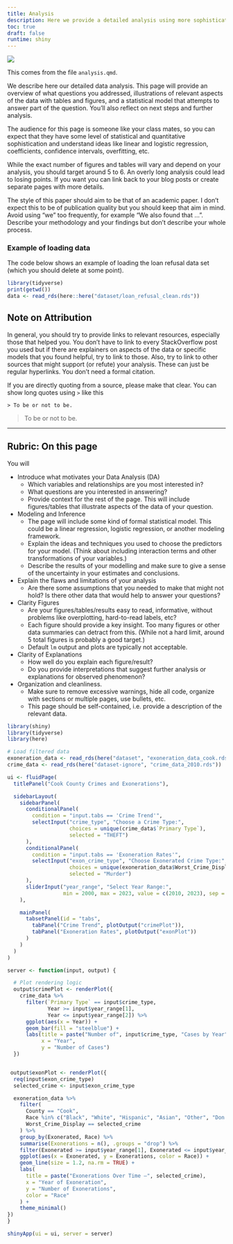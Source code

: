 ```yaml
---
title: Analysis
description: Here we provide a detailed analysis using more sophisticated statistics techniques.
toc: true
draft: false
runtime: shiny
---
```


![](https://upload.wikimedia.org/wikipedia/commons/7/77/Pebbleswithquarzite.jpg)

This comes from the file `analysis.qmd`.

We describe here our detailed data analysis. This page will provide an overview of what questions you addressed, illustrations of relevant aspects of the data with tables and figures, and a statistical model that attempts to answer part of the question. You'll also reflect on next steps and further analysis.

The audience for this page is someone like your class mates, so you can expect that they have some level of statistical and quantitative sophistication and understand ideas like linear and logistic regression, coefficients, confidence intervals, overfitting, etc. 

While the exact number of figures and tables will vary and depend on your analysis, you should target around 5 to 6. An overly long analysis could lead to losing points.
If you want you can link back to your blog posts or create separate pages with more details.

The style of this paper should aim to be that of an academic paper. 
I don't expect this to be of publication quality but you should keep that aim in mind.
Avoid using "we" too frequently, for example "We also found that ...". Describe your methodology and your findings but don't describe your whole process.

### Example of loading data

The code below shows an example of loading the loan refusal data set (which you should delete at some point).

```r
library(tidyverse)
print(getwd())
data <- read_rds(here::here("dataset/loan_refusal_clean.rds"))
```

## Note on Attribution

In general, you should try to provide links to relevant resources, especially those that helped you. You don't have to link to every StackOverflow post you used but if there are explainers on aspects of the data or specific models that you found helpful, try to link to those. Also, try to link to other sources that might support (or refute) your analysis. These can just be regular hyperlinks. You don't need a formal citation.

If you are directly quoting from a source, please make that clear. You can show long quotes using `>` like this

```         
> To be or not to be.
```

> To be or not to be.

------------------------------------------------------------------------

## Rubric: On this page

You will

-   Introduce what motivates your Data Analysis (DA)
    -   Which variables and relationships are you most interested in?
    -   What questions are you interested in answering?
    -   Provide context for the rest of the page. This will include figures/tables that illustrate aspects of the data of your question.
-   Modeling and Inference
    -   The page will include some kind of formal statistical model. This could be a linear regression, logistic regression, or another modeling framework.
    -   Explain the ideas and techniques you used to choose the predictors for your model. (Think about including interaction terms and other transformations of your variables.)
    -   Describe the results of your modelling and make sure to give a sense of the uncertainty in your estimates and conclusions.
-   Explain the flaws and limitations of your analysis
    -   Are there some assumptions that you needed to make that might not hold? Is there other data that would help to answer your questions?
-   Clarity Figures
    -   Are your figures/tables/results easy to read, informative, without problems like overplotting, hard-to-read labels, etc?
    -   Each figure should provide a key insight. Too many figures or other data summaries can detract from this. (While not a hard limit, around 5 total figures is probably a good target.)
    -   Default `lm` output and plots are typically not acceptable.
-   Clarity of Explanations
    -   How well do you explain each figure/result?
    -   Do you provide interpretations that suggest further analysis or explanations for observed phenomenon?
-   Organization and cleanliness.
    -   Make sure to remove excessive warnings, hide all code, organize with sections or multiple pages, use bullets, etc.
    -   This page should be self-contained, i.e. provide a description of the relevant data.
    
  
    
```r
library(shiny)
library(tidyverse)
library(here)

# Load filtered data
exoneration_data <- read_rds(here("dataset", "exoneration_data_cook.rds"))
crime_data <- read_rds(here("dataset-ignore", "crime_data_2010.rds"))

```

```r

ui <- fluidPage(
  titlePanel("Cook County Crimes and Exonerations"),

  sidebarLayout(
    sidebarPanel(
      conditionalPanel(
        condition = "input.tabs == 'Crime Trend'",
        selectInput("crime_type", "Choose a Crime Type:", 
                    choices = unique(crime_data$`Primary Type`),
                    selected = "THEFT")
      ),
      conditionalPanel(
        condition = "input.tabs == 'Exoneration Rates'",
        selectInput("exon_crime_type", "Choose Exonerated Crime Type:",
                    choices = unique(exoneration_data$Worst_Crime_Display),
                    selected = "Murder")
      ),
      sliderInput("year_range", "Select Year Range:",
                  min = 2000, max = 2023, value = c(2010, 2023), sep = "")
    ),

    mainPanel(
      tabsetPanel(id = "tabs",
        tabPanel("Crime Trend", plotOutput("crimePlot")),
        tabPanel("Exoneration Rates", plotOutput("exonPlot"))
      )
    )
  )
)

```

```r
server <- function(input, output) {

  # Plot rendering logic
  output$crimePlot <- renderPlot({
    crime_data %>%
      filter(`Primary Type` == input$crime_type,
             Year >= input$year_range[1],
             Year <= input$year_range[2]) %>%
      ggplot(aes(x = Year)) +
      geom_bar(fill = "steelblue") +
      labs(title = paste("Number of", input$crime_type, "Cases by Year"),
           x = "Year",
           y = "Number of Cases")
  })


 output$exonPlot <- renderPlot({
  req(input$exon_crime_type)
  selected_crime <- input$exon_crime_type

  exoneration_data %>%
    filter(
      County == "Cook",
      Race %in% c("Black", "White", "Hispanic", "Asian", "Other", "Don't Know"),
      Worst_Crime_Display == selected_crime
    ) %>%
    group_by(Exonerated, Race) %>%
    summarise(Exonerations = n(), .groups = "drop") %>%
    filter(Exonerated >= input$year_range[1], Exonerated <= input$year_range[2]) %>%
    ggplot(aes(x = Exonerated, y = Exonerations, color = Race)) +
    geom_line(size = 1.2, na.rm = TRUE) +
    labs(
      title = paste("Exonerations Over Time –", selected_crime),
      x = "Year of Exoneration",
      y = "Number of Exonerations",
      color = "Race"
    ) +
    theme_minimal()
})
}

```

```r
shinyApp(ui = ui, server = server)
```

